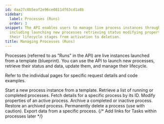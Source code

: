 ```yaml
---
id: daa27c0b5eaf2e96ce0811df63cd1a8b
sidebar:
  label: Processes (Runs)
  order: 3
snippet: The API enables users to manage live process instances through various operations
  including launching new processes retrieving status modifying properties and controlling
  their lifecycle stages from activation to deletion.
title: Managing Processes (Runs)
---
```


Processes (referred to as "Runs" in the API) are live instances launched from a template (blueprint). You can use the API to launch new processes, retrieve their status and data, update them, and manage their lifecycle.

Refer to the individual pages for specific request details and code examples.


<CardGrid>
<LinkTitleCard header="<b>Launch process</b>" href="./launch-process/"> Start a new process instance from a template. </LinkTitleCard>
<LinkTitleCard header="<b>List processes</b>" href="./list-processes/"> Retrieve a list of running or completed processes. </LinkTitleCard>
<LinkTitleCard header="<b>Get process</b>" href="./get-process/"> Fetch details for a specific process by its ID. </LinkTitleCard>
<LinkTitleCard header="<b>Update process</b>" href="./update-process/"> Modify properties of an active process. </LinkTitleCard>
<LinkTitleCard header="<b>Archive process</b>" href="./archive-process/"> Archive a completed or inactive process. </LinkTitleCard>
<LinkTitleCard header="<b>Activate process</b>" href="./activate-process/"> Restore an archived process. </LinkTitleCard>
<LinkTitleCard header="<b>Delete process</b>" href="./delete-process/"> Permanently delete a process (use with caution). </LinkTitleCard>
<LinkTitleCard header="<b>Export process</b>" href="./export-process/"> Export data from a specific process. </LinkTitleCard>
{/* Add links for Tasks within processes later */}
</CardGrid>